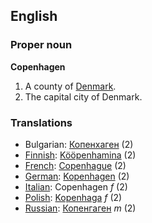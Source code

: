 ==English==
===Proper noun===
'''Copenhagen'''

#A county of [[Denmark]].
#The capital city of Denmark.

===Translations===
*Bulgarian: [[Копенхаген]] (2)
*[[Finnish]]: [[Kööpenhamina]] (2)
*[[French]]: [[Copenhague]] (2)
*[[German]]: [[Kopenhagen]] (2)
*[[Italian]]: Copenhagen ''f'' (2)
*[[Polish]]: [[Kopenhaga]] ''f'' (2)
*[[Russian]]: [[Копенгаген]] ''m'' (2)